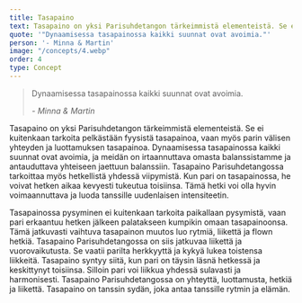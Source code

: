 ```yaml
---
title: Tasapaino
text: Tasapaino on yksi Parisuhdetangon tärkeimmistä elementeistä. Se ei kuitenkaan tarkoita pelkästään fyysistä tasapainoa, vaan myös parin välisen yhteyden ja luottamuksen tasapainoa. Dynaamisessa tasapainossa kaikki suunnat ovat avoimia, ja meidän on irtaannuttava omasta balanssistamme ja antauduttava yhteiseen jaettuun balanssiin.
quote: '"Dynaamisessa tasapainossa kaikki suunnat ovat avoimia."'
person: '- Minna & Martin'
image: "/concepts/4.webp"
order: 4    
type: Concept
---
```


>Dynaamisessa tasapainossa kaikki suunnat ovat avoimia.
>
><cite>- Minna & Martin</cite>

Tasapaino on yksi Parisuhdetangon tärkeimmistä elementeistä. Se ei kuitenkaan tarkoita pelkästään fyysistä tasapainoa, vaan myös parin välisen yhteyden ja luottamuksen tasapainoa. Dynaamisessa tasapainossa kaikki suunnat ovat avoimia, ja meidän on irtaannuttava omasta balanssistamme ja antauduttava yhteiseen jaettuun balanssiin. Tasapaino Parisuhdetangossa tarkoittaa myös hetkellistä yhdessä viipymistä. Kun pari on tasapainossa, he voivat hetken aikaa kevyesti tukeutua toisiinsa. Tämä hetki voi olla hyvin voimaannuttava ja luoda tanssille uudenlaisen intensiteetin. 

Tasapainossa pysyminen ei kuitenkaan tarkoita paikallaan pysymistä, vaan pari erkaantuu hetken jälkeen palatakseen kumpikin omaan tasapainoonsa. Tämä jatkuvasti vaihtuva tasapainon muutos luo rytmiä, liikettä ja flown hetkiä. Tasapaino Parisuhdetangossa on siis jatkuvaa liikettä ja vuorovaikutusta. Se vaatii parilta herkkyyttä ja kykyä lukea toistensa liikkeitä. Tasapaino syntyy siitä, kun pari on täysin läsnä hetkessä ja keskittynyt toisiinsa. Silloin pari voi liikkua yhdessä sulavasti ja harmonisesti. Tasapaino Parisuhdetangossa on yhteyttä, luottamusta, hetkiä ja liikettä. Tasapaino on tanssin sydän, joka antaa tanssille rytmin ja elämän.